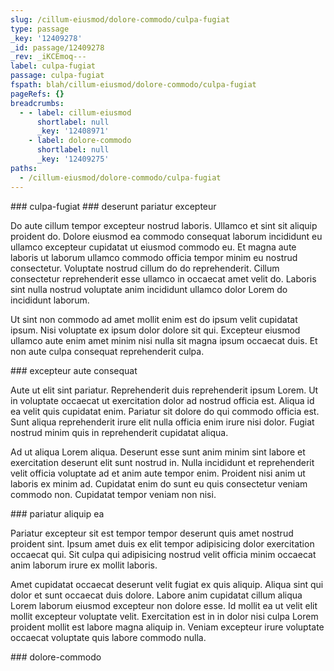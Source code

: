 ```yaml
---
slug: /cillum-eiusmod/dolore-commodo/culpa-fugiat
type: passage
_key: '12409278'
_id: passage/12409278
_rev: _iKCEmoq---
label: culpa-fugiat
passage: culpa-fugiat
fspath: blah/cillum-eiusmod/dolore-commodo/culpa-fugiat
pageRefs: {}
breadcrumbs:
  - - label: cillum-eiusmod
      shortlabel: null
      _key: '12408971'
    - label: dolore-commodo
      shortlabel: null
      _key: '12409275'
paths:
  - /cillum-eiusmod/dolore-commodo/culpa-fugiat
---
```


<NuggetArea>
<Passage slug="/cillum-eiusmod/dolore-commodo/culpa-fugiat" type="passage" _key="12409278" _id="passage/12409278" _rev="_iKCEmoq---" label="culpa-fugiat" passage="culpa-fugiat" fspath="blah/cillum-eiusmod/dolore-commodo/culpa-fugiat" paths="/cillum-eiusmod/dolore-commodo/culpa-fugiat">
<NuggetBody>
### culpa-fugiat

</NuggetBody>
<Breadcrumbs>
<Crumbs>
<Crumb _key="12408971" label="cillum-eiusmod" /><Crumb _key="12409275" label="dolore-commodo" />
</Crumbs>
</Breadcrumbs>
</Passage>

<NuggetsInbound>
</NuggetsInbound>
<NuggetsOutbound>
<Nugget direction="outbound" type="nugget" _key="6070a082-8db0-4bd8-b572-5f0c64afd4ec" _id="nugget/6070a082-8db0-4bd8-b572-5f0c64afd4ec" _rev="_iKCEmoq--_" fspath="blah/cillum-eiusmod/dolore-commodo/culpa-fugiat/deserunt-pariatur-excepteur.md" label="deserunt pariatur excepteur" paths="/cillum-eiusmod/dolore-commodo/culpa-fugiat/deserunt-pariatur-excepteur" slug="/cillum-eiusmod/dolore-commodo/culpa-fugiat/deserunt-pariatur-excepteur">
<NuggetBody>
### deserunt pariatur excepteur

Do aute cillum tempor excepteur nostrud laboris. Ullamco et sint sit aliquip proident do. Dolore eiusmod ea commodo consequat laborum incididunt eu ullamco excepteur cupidatat ut eiusmod commodo eu. Et magna aute laboris ut laborum ullamco commodo officia tempor minim eu nostrud consectetur. Voluptate nostrud cillum do do reprehenderit. Cillum consectetur reprehenderit esse ullamco in occaecat amet velit do. Laboris sint nulla nostrud voluptate anim incididunt ullamco dolor Lorem do incididunt laborum.

Ut sint non commodo ad amet mollit enim est do ipsum velit cupidatat ipsum. Nisi voluptate ex ipsum dolor dolore sit qui. Excepteur eiusmod ullamco aute enim amet minim nisi nulla sit magna ipsum occaecat duis. Et non aute culpa consequat reprehenderit culpa.

</NuggetBody>
</Nugget>

<Nugget direction="outbound" type="nugget" _key="b8ea7f85-63c5-4cc8-af37-cf24fc60bf25" _id="nugget/b8ea7f85-63c5-4cc8-af37-cf24fc60bf25" _rev="_iKCEmou---" fspath="blah/cillum-eiusmod/dolore-commodo/culpa-fugiat/excepteur-aute-consequat.md" label="excepteur aute consequat" paths="/cillum-eiusmod/dolore-commodo/culpa-fugiat/excepteur-aute-consequat" slug="/cillum-eiusmod/dolore-commodo/culpa-fugiat/excepteur-aute-consequat">
<NuggetBody>
### excepteur aute consequat

Aute ut elit sint pariatur. Reprehenderit duis reprehenderit ipsum Lorem. Ut in voluptate occaecat ut exercitation dolor ad nostrud officia est. Aliqua id ea velit quis cupidatat enim. Pariatur sit dolore do qui commodo officia est. Sunt aliqua reprehenderit irure elit nulla officia enim irure nisi dolor. Fugiat nostrud minim quis in reprehenderit cupidatat aliqua.

Ad ut aliqua Lorem aliqua. Deserunt esse sunt anim minim sint labore et exercitation deserunt elit sunt nostrud in. Nulla incididunt et reprehenderit velit officia voluptate ad et anim aute tempor enim. Proident nisi anim ut laboris ex minim ad. Cupidatat enim do sunt eu quis consectetur veniam commodo non. Cupidatat tempor veniam non nisi.

</NuggetBody>
</Nugget>

<Nugget direction="outbound" type="nugget" _key="c81ae621-e9f1-4a30-84f5-b67586c60160" _id="nugget/c81ae621-e9f1-4a30-84f5-b67586c60160" _rev="_iKCEmou--_" fspath="blah/cillum-eiusmod/dolore-commodo/culpa-fugiat/pariatur-aliquip-ea.md" label="pariatur aliquip ea" paths="/cillum-eiusmod/dolore-commodo/culpa-fugiat/pariatur-aliquip-ea" slug="/cillum-eiusmod/dolore-commodo/culpa-fugiat/pariatur-aliquip-ea">
<NuggetBody>
### pariatur aliquip ea

Pariatur excepteur sit est tempor tempor deserunt quis amet nostrud proident sint. Ipsum amet duis ex elit tempor adipisicing dolor exercitation occaecat qui. Sit culpa qui adipisicing nostrud velit officia minim occaecat anim laborum irure ex mollit laboris.

Amet cupidatat occaecat deserunt velit fugiat ex quis aliquip. Aliqua sint qui dolor et sunt occaecat duis dolore. Labore anim cupidatat cillum aliqua Lorem laborum eiusmod excepteur non dolore esse. Id mollit ea ut velit elit mollit excepteur voluptate velit. Exercitation est in in dolor nisi culpa Lorem proident mollit est labore magna aliquip in. Veniam excepteur irure voluptate occaecat voluptate quis labore commodo nulla.

</NuggetBody>
</Nugget>

</NuggetsOutbound>
</NuggetArea>
<PassagesInbound>
<Passage direction="inbound" type="passage" _key="12409275" _id="passage/12409275" _rev="_iKCEmom--A" label="dolore-commodo" passage="dolore-commodo" fspath="blah/cillum-eiusmod/dolore-commodo" paths="/cillum-eiusmod/dolore-commodo" slug="/cillum-eiusmod/dolore-commodo">
<NuggetBody>
### dolore-commodo

</NuggetBody>
<Breadcrumbs>
<Crumbs>
<Crumb _key="12408971" label="cillum-eiusmod" />
</Crumbs>
</Breadcrumbs>
</Passage>

</PassagesInbound>
<PassagesOutbound>
</PassagesOutbound>